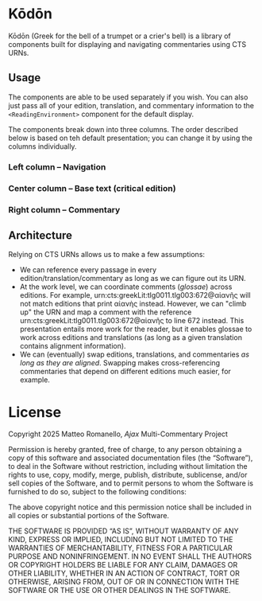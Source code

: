 # Kōdōn

Kōdōn (Greek for the bell of a trumpet or a crier's bell) is a library of components built for displaying and navigating commentaries using CTS URNs.

## Usage

The components are able to be used separately if you wish. You can also just pass all of your edition, translation, and commentary information to the `<ReadingEnvironment>` component for the default display.

The components break down into three columns. The order described below is based on teh default presentation; you can change it by using the columns individually.

### Left column – Navigation

### Center column – Base text (critical edition)

### Right column – Commentary

## Architecture

Relying on CTS URNs allows us to make a few assumptions:

- We can reference every passage in every edition/translation/commentary as long as we can figure out its URN.
- At the work level, we can coordinate comments (_glossae_) across editions. For example, urn:cts:greekLit:tlg0011.tlg003:672@αἰανῆς will not match editions that print αἰανὴς instead. However, we can "climb up" the URN and map a comment with the reference urn:cts:greekLit:tlg0011.tlg003:672@αἰανῆς to line 672 instead. This presentation entails more work for the reader, but it enables glossae to work across editions and translations (as long as a given translation contains alignment information).
- We can (eventually) swap editions, translations, and commentaries _as long as they are aligned_. Swapping makes cross-referencing commentaries that depend on different editions much easier, for example.

# License

Copyright 2025 Matteo Romanello, _Ajax_ Multi-Commentary Project

Permission is hereby granted, free of charge, to any person obtaining a copy
of this software and associated documentation files (the “Software”), to deal
in the Software without restriction, including without limitation the rights to
use, copy, modify, merge, publish, distribute, sublicense, and/or sell copies of
the Software, and to permit persons to whom the Software is furnished to do so,
subject to the following conditions:

The above copyright notice and this permission notice shall be included in all
copies or substantial portions of the Software.

THE SOFTWARE IS PROVIDED “AS IS”, WITHOUT WARRANTY OF ANY KIND, EXPRESS OR
IMPLIED, INCLUDING BUT NOT LIMITED TO THE WARRANTIES OF MERCHANTABILITY, FITNESS
FOR A PARTICULAR PURPOSE AND NONINFRINGEMENT. IN NO EVENT SHALL THE AUTHORS
OR COPYRIGHT HOLDERS BE LIABLE FOR ANY CLAIM, DAMAGES OR OTHER LIABILITY,
WHETHER IN AN ACTION OF CONTRACT, TORT OR OTHERWISE, ARISING FROM, OUT OF OR IN
CONNECTION WITH THE SOFTWARE OR THE USE OR OTHER DEALINGS IN THE SOFTWARE.
